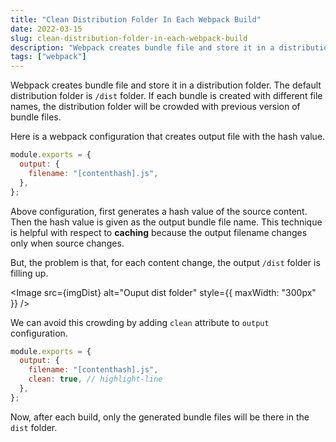 ```yaml
---
title: "Clean Distribution Folder In Each Webpack Build"
date: 2022-03-15
slug: clean-distribution-folder-in-each-webpack-build
description: "Webpack creates bundle file and store it in a distribution folder. The default distribution folder is `/dist` folder. If each bundle is created with different file names, the distribution folder will be crowded with previous version of bundle files."
tags: ["webpack"]
---
```



Webpack creates bundle file and store it in a distribution folder. The default distribution folder is `/dist` folder. If each bundle is created with different file names, the distribution folder will be crowded with previous version of bundle files.

Here is a webpack configuration that creates output file with the hash value.

```javascript
module.exports = {
  output: {
    filename: "[contenthash].js",
  },
};
```

Above configuration, first generates a hash value of the source content. Then the hash value is given as the output bundle file name. This technique is helpful with respect to **caching** because the output filename changes only when source changes.

But, the problem is that, for each content change, the output `/dist` folder is filling up.

<Image src={imgDist} alt="Ouput dist folder" style={{ maxWidth: "300px" }} />

We can avoid this crowding by adding `clean` attribute to `output` configuration.

```javascript
module.exports = {
  output: {
    filename: "[contenthash].js",
    clean: true, // highlight-line
  },
};
```

Now, after each build, only the generated bundle files will be there in the `dist` folder.
